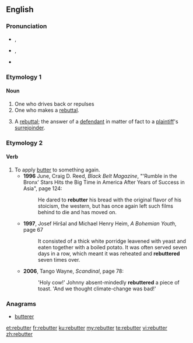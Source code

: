 ==English==

===Pronunciation===
* {{a|UK}} {{enPR|rĭ-bŭ'tər}}, {{IPA|/ɹɪˈbʌtə(ɹ)/|lang=en}}
* {{a|US}} {{enPR|rĭ-bŭ'tər}}, {{IPA|/ɹɪˈbʌtɚ/|[ɹɪ̈ˈbʌɾɚ]|lang=en}}
* {{rhymes|ʌtə(ɹ)|lang=en}}

===Etymology 1===
{{suffix|rebut|er|lang=en}}

====Noun====
{{en-noun}}

# One who drives back or repulses
# One who makes a [[rebuttal]].
# {{label|en|legal}} A [[rebuttal]]; the answer of a [[defendant]] in matter of fact to a [[plaintiff]]'s [[surrejoinder]].

===Etymology 2===
{{prefix|re|butter|lang=en}}

====Verb====
{{en-verb}}

# To apply [[butter]] to something again.
#* '''1996''' June, Craig D. Reed, ''Black Belt Magazine'', "'Rumble in the Bronx' Stars Hits the Big Time in America After Years of Success in Asia", page 124:
#*: He dared to '''rebutter''' his bread with the original flavor of his stoicism, the western, but has once again left such films behind to die and has moved on.
#* '''1997''', Josef Hiršal and Michael Henry Heim, ''A Bohemian Youth'', page 67
#*: It consisted of a thick white porridge leavened with yeast and eaten together with a boiled potato. It was often served seven days in a row, which meant it was reheated and '''rebuttered''' seven times over.
#* '''2006''', Tango Wayne, ''Scandinal'', page 78:
#*: 'Holy cow!' Johnny absent-mindedly '''rebuttered''' a piece of toast. 'And we thought climate-change was bad!'

===Anagrams===
* [[butterer#English|butterer]]

[[et:rebutter]]
[[fr:rebutter]]
[[ku:rebutter]]
[[my:rebutter]]
[[te:rebutter]]
[[vi:rebutter]]
[[zh:rebutter]]